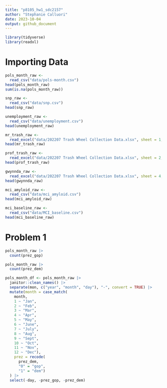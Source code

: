 ```yaml
---
title: "p8105_hw1_sdc2157"
author: "Stephanie Calluori"
date: 2023-10-04
output: github_document
---
```


```r
library(tidyverse)
library(readxl)
```

# Importing Data
```r
pols_month_raw <- 
  read_csv("data/pols-month.csv")
head(pols_month_raw)
sum(is.na(pols_month_raw))

snp_raw <-
  read_csv("data/snp.csv")
head(snp_raw)

unemployment_raw <-
  read_csv("data/unemployment.csv")
head(unemployment_raw)

mr_trash_raw <-
  read_excel("data/202207 Trash Wheel Collection Data.xlsx", sheet = 1, range = "A2:N549")
head(mr_trash_raw)

prof_trash_raw <-
  read_excel("data/202207 Trash Wheel Collection Data.xlsx", sheet = 2, range = "A2:M96")
head(prof_trash_raw)

gwynnda_raw <-
  read_excel("data/202207 Trash Wheel Collection Data.xlsx", sheet = 4, range = "A2:K108")
head(gwynnda_raw)

mci_amyloid_raw <-
  read_csv("data/mci_amyloid.csv")
head(mci_amyloid_raw)

mci_baseline_raw <- 
  read_csv("data/MCI_baseline.csv")
head(mci_baseline_raw)

```

# Problem 1

```r
pols_month_raw |>
  count(prez_gop)

pols_month_raw |>
  count(prez_dem)
```

```r
pols_month_df <- pols_month_raw |>
  janitor::clean_names() |> 
  separate(mon, c("year", "month", "day"), "-", convert = TRUE) |> 
  mutate(month = case_match(
    month,
    1 ~ "Jan",
    2 ~ "Feb",
    3 ~ "Mar",
    4 ~ "Apr", 
    5 ~ "May",
    6 ~ "June",
    7 ~ "July",
    8 ~ "Aug",
    9 ~ "Sept",
    10 ~ "Oct",
    11 ~ "Nov",
    12 ~ "Dec"),
    prez = recode(
      prez_dem, 
      "0" = "gop", 
      "1" = "dem")
  ) |> 
  select(-day, -prez_gop, -prez_dem)

```



